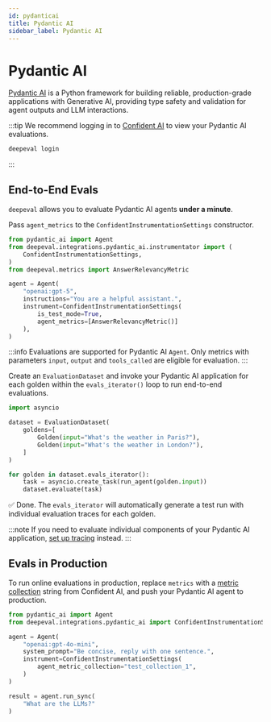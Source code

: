 ```yaml
---
id: pydanticai
title: Pydantic AI
sidebar_label: Pydantic AI
---
```



# Pydantic AI

[Pydantic AI](https://ai.pydantic.dev/) is a Python framework for building reliable, production-grade applications with Generative AI, providing type safety and validation for agent outputs and LLM interactions.

:::tip
We recommend logging in to [Confident AI](https://app.confident-ai.com) to view your Pydantic AI evaluations.

```bash
deepeval login
```

:::

## End-to-End Evals

`deepeval` allows you to evaluate Pydantic AI agents **under a minute**.

<Timeline>

<TimelineItem title="Configure Pydantic AI">

Pass `agent_metrics` to the `ConfidentInstrumentationSettings` constructor.

```python title="main.py" showLineNumbers
from pydantic_ai import Agent
from deepeval.integrations.pydantic_ai.instrumentator import (
    ConfidentInstrumentationSettings,
)
from deepeval.metrics import AnswerRelevancyMetric

agent = Agent(
    "openai:gpt-5",
    instructions="You are a helpful assistant.",
    instrument=ConfidentInstrumentationSettings(
        is_test_mode=True,
        agent_metrics=[AnswerRelevancyMetric()]
    ),
)
```

:::info
Evaluations are supported for Pydantic AI `Agent`. Only metrics with parameters `input`, `output` and `tools_called` are eligible for evaluation.
:::

</TimelineItem>
<TimelineItem title="Run evaluations">

Create an `EvaluationDataset` and invoke your Pydantic AI application for each golden within the `evals_iterator()` loop to run end-to-end evaluations.

<Tabs groupId="pydantic_ai">
<TabItem value="asynchronous" label="Asynchronous">

```python title="main.py" showLineNumbers
import asyncio

dataset = EvaluationDataset(
    goldens=[
        Golden(input="What's the weather in Paris?"),
        Golden(input="What's the weather in London?"),
    ]
)

for golden in dataset.evals_iterator():
    task = asyncio.create_task(run_agent(golden.input))
    dataset.evaluate(task)
```

</TabItem>
</Tabs>

✅ Done. The `evals_iterator` will automatically generate a test run with individual evaluation traces for each golden.

</TimelineItem>
<TimelineItem title="View on Confident AI (optional)">

<VideoDisplayer
  src="https://confident-bucket.s3.us-east-1.amazonaws.com/end-to-end%3Apydantic-1080.mp4"
/>

</TimelineItem>

</Timeline>

:::note
If you need to evaluate individual components of your Pydantic AI application, [set up tracing](/docs/evaluation-llm-tracing) instead.
:::


## Evals in Production

To run online evaluations in production, replace `metrics` with a [metric collection](https://documentation.confident-ai.com/docs/llm-tracing/evaluations#online-evaluations) string from Confident AI, and push your Pydantic AI agent to production.

```python filename="main.py" showLineNumbers
from pydantic_ai import Agent
from deepeval.integrations.pydantic_ai import ConfidentInstrumentationSettings

agent = Agent(
    "openai:gpt-4o-mini",
    system_prompt="Be concise, reply with one sentence.",
    instrument=ConfidentInstrumentationSettings(
        agent_metric_collection="test_collection_1",
    )
)

result = agent.run_sync(
    "What are the LLMs?"
)
```
